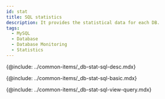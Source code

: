 ```yaml
---
id: stat
title: SQL statistics
description: It provides the statistical data for each DB.
tags:
  - MySQL
  - Database
  - Database Monitoring
  - Statistics
---
```



<Note product='MySQL' link='../mysql-v1/stat' />

<!-- SQL 통계 -->

{@include: ../common-items/_db-stat-sql-desc.mdx} 

<!-- SQL 통계 기본 사용 안내 -->

{@include: ../common-items/_db-stat-sql-basic.mdx} 

<!-- 쿼리별 수행 추이, 자세히 보기 -->

{@include: ../common-items/_db-stat-sql-view-query.mdx}  

